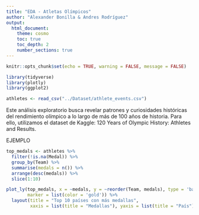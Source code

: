 ```yaml
---
title: "EDA - Atletas Olímpicos"
author: "Alexander Bonilla & Andres Rodríguez"
output: 
  html_document:
    theme: cosmo
    toc: true
    toc_depth: 2
    number_sections: true
---
```


```r

knitr::opts_chunk$set(echo = TRUE, warning = FALSE, message = FALSE)

library(tidyverse)
library(plotly)
library(ggplot2)

athletes <- read_csv("../Dataset/athlete_events.csv")

```

Este análisis exploratorio busca revelar patrones y curiosidades históricas del rendimiento olímpico a lo largo de más de 100 años de historia. Para ello, utilizamos el dataset de Kaggle: 120 Years of Olympic History: Athletes and Results.

EJEMPLO

```r
top_medals <- athletes %>%
  filter(!is.na(Medal)) %>%
  group_by(Team) %>%
  summarise(medals = n()) %>%
  arrange(desc(medals)) %>%
  slice(1:10)

plot_ly(top_medals, x = ~medals, y = ~reorder(Team, medals), type = 'bar', orientation = 'h',
        marker = list(color = 'gold')) %>%
  layout(title = "Top 10 países con más medallas",
         xaxis = list(title = "Medallas"), yaxis = list(title = "País"))

```

